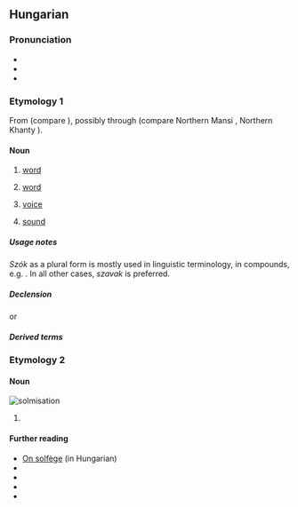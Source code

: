 {{also|sző}}
==Hungarian==

===Pronunciation===
* {{hu-IPA}}
* {{audio|hu|Hu-szó.ogg|Audio}}
* {{rhymes|hu|soː}}

===Etymology 1===
From {{der|hu|trk|-}} (compare {{cog|tr|sav}}), possibly through {{inh|hu|urj-ugr-pro|*sawɜ}} (compare Northern Mansi {{m|mns|сов|tr=sow}}, Northern Khanty {{m|kca|сӑв|tr=săw}}).

====Noun====
{{hu-noun|pl=szavak|alt=szók}}

# {{lb|hu|linguistics}} [[word]] {{gloss|smallest unit of language which has a particular meaning}}
# [[word]] {{gloss|promise; oath or guarantee}}
#: {{uxi|hu|Sosem szegjük meg a '''szavunkat'''.|We never break our '''word'''.}}
# [[voice]] {{gloss|an expressed opinion, choice, will, desire, or wish; the right or ability to make such expression or to have it considered}}
#: {{uxi|hu|[[Népszava|Nép'''szava''']]|The '''Voice''' of People|q=title of a newspaper}}
# [[sound]]
#: {{uxi|hu|muzsika'''szó'''|'''sound''' of music}}

=====Usage notes=====
''Szók'' as a plural form is mostly used in linguistic terminology, in compounds, e.g. {{m|hu|kötőszók}}. In all other cases, ''szavak'' is preferred.

=====Declension=====
{{hu-infl-nom|szava|o|-|stem2=szó}}{{hu-pos-atok|szav||ai}}
or
{{hu-infl-nom|szó|o}}{{hu-pos-tok|szó}}

=====Derived terms=====
{{der4|hu
|szóbeli
|szól
|szónok
}}
{{der4|hu|title=Compound words with this term at the beginning
|szóaktiválás
|szóalak
|szóalakzat
|szóalkotás
|szóállomány
|szóanyag
|szóáradat
|szóasszociáció
|szóbeszéd
|szóbokor
|szóbőség
|szóbuborék
|szócikk
|szócsalád
|szócsata
|szócsavarás
|szócséplés
|szócsoport
|szócső
|szódíj
|szóegyenlet
|szóegység
|szóelem
|szóelemzés
|szóelemző
|szóellenőrzés
|szóellenőrző
|szóelőfordulás
|szóelvonás
|szófaj
|szófecsérlés
|szófejtés
|szófejtő
|szófelismerés
|szóficam
|szófogadás
|szófogadatlan
|szófogadó
|szófordulat
|szófosás
|szófoszlány
|szóföldrajz
|szófukar
|szófűzés
|szógyök
|szógyökér
|szógyűjtemény
|szóhagyomány
|szóhalmaz
|szóhalmozás
|szóhangsúly
|szóhangulat
|szóhangzás
|szóharc
|szóhasadás
|szóhasználat
|szóhatár
|szóírás
|szóismétlés
|szójárás
|szójáték
|szójegyzék
|szójelentés
|szókapcsolat
|szókép
|szóképzés
|szóképző
|szókeresés
|szókészlet
|szókezdő
|szókimondás
|szókimondó
|szókincs
|szókölcsönzés
|szóköz
|szólánc
|szómágia
|szómagyarázat
|szómegvonás
|szómondat
|szómutató
|szóosztály
|szóösszerántás
|szóösszetétel
|szóösszevonás
|szóözön
|szópár
|szópárbaj
|szóragozás
|szórejtvény
|szórekord
|szórend
|szórész
|szórövidítés
|szórövidülés
|szósor
|szószaporítás
|szószátyár
|szószedet
|szószegés
|szószegő
|szószék
|szószemantika
|szószerkezet
|szószóló
|szótag
|szótan
|szótanítás
|szótanulás
|szótár
|szóteremtés
|szótévesztés
|szótlan
|szótő
|szótöbbség
|szótöredék
|szótörténet
|szóválasztás
|szóváltás
|szóváltozat
|szóvédjegy
|szóvég
|szóvegyülés
|szóvicc
|szóvirág
|szóvivő
}}
{{der4|hu|title=Compound words with this term at the end
|becsületszó
|betűszó
|címszó
|divatszó
|elöljárószó
|előszó
|harangszó
|határozószó
|hegedűszó
|ikerszó
|indulatszó
|jelszó
|jövevényszó
|kölcsönszó
|kötőszó
|kulcsszó
|módosítószó
|mondatszó
|mozaikszó
|muzsikaszó
|névszó
|orgonaszó
|segédszó
|simulószó
|származékszó
|tagadószó
|tájszó
|tiltószó
|tükörszó
|utószó
|vándorszó
|varázsszó
|végszó
|vezényszó
|vezérszó
|viszonyszó
|zárszó
|zeneszó
|zongoraszó
}}
{{der3|hu|title=Expressions
|állja a szavát
|szavát adja
|száz szónak is egy a vége
|szóra sem érdemes
|szóról szóra
|szótári szó
|szót fogad
}}

===Etymology 2===
{{rfe|hu}}

====Noun====
[[Image:Szolmizáció.JPG|thumb|solmisation]]
{{hu-noun|k}}

# {{senseid|hu|solfege-5}} {{l|en|sol|id=solfege}} {{gloss|a syllable used in [[solfège]] to represent the fifth note of a major scale}}
#: {{cot|hu|dó|ré|mi#Hungarian-solfege-3|fá|lá|ti#Hungarian-solfege-7}}

====Further reading====
* [http://cotcot.hu/miez/cikk/1579 On solfège] (in Hungarian)
* {{R:Bizonfy HE 1886|aop=404}}
* {{R:HES}}
* {{R:ErtSz|1|word}}
* {{R:ErtSz|2|[music] sol}}

{{cln|hu|two-letter words}}
{{topics|hu|Grammar|Music}}